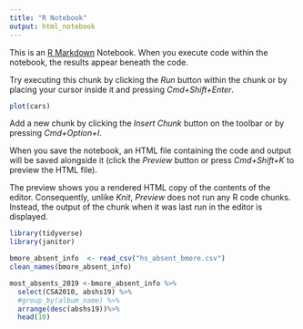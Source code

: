 ```yaml
---
title: "R Notebook"
output: html_notebook
---
```


This is an [R Markdown](http://rmarkdown.rstudio.com) Notebook. When you execute code within the notebook, the results appear beneath the code. 

Try executing this chunk by clicking the *Run* button within the chunk or by placing your cursor inside it and pressing *Cmd+Shift+Enter*. 

```r
plot(cars)
```

Add a new chunk by clicking the *Insert Chunk* button on the toolbar or by pressing *Cmd+Option+I*.

When you save the notebook, an HTML file containing the code and output will be saved alongside it (click the *Preview* button or press *Cmd+Shift+K* to preview the HTML file). 

The preview shows you a rendered HTML copy of the contents of the editor. Consequently, unlike *Knit*, *Preview* does not run any R code chunks. Instead, the output of the chunk when it was last run in the editor is displayed.
```r

library(tidyverse)
library(janitor)

bmore_absent_info  <- read_csv("hs_absent_bmore.csv")
clean_names(bmore_absent_info)

```



```r
most_absents_2019 <-bmore_absent_info %>% 
  select(CSA2010, abshs19) %>% 
  #group_by(album_name) %>% 
  arrange(desc(abshs19))%>% 
  head(10)


```
